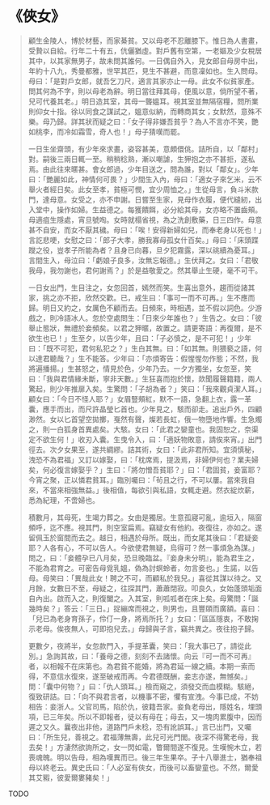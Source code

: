 # 《俠女》

> 顧生金陵人，博於材藝，而家綦貧。又以母老不忍離膝下。惟日為人書畫，受贄以自給。行年二十有五，伉儷猶虛。對戶舊有空第，一老嫗及少女稅居其中，以其家無男子，故未問其誰何。一日偶自外入，見女郎自母房中出，年約十八九，秀曼都雅，世罕其匹，見生不甚避，而意凜如也。生入問母。母曰：「是對戶女郎，就吾乞刀尺，適言其家亦止一母。此女不似貧家產。問其何為不字，則以母老為辭。明日當往拜其母，便風以意，倘所望不著，兒可代養其老。」明日造其室，其母一聾媼耳。視其室並無隔宿糧，問所業則仰女十指。徐以同食之謀試之，媼意似納，而轉商其女；女默然，意殊不樂。母乃歸。詳其狀而疑之曰：「女子得非嫌吾貧乎？為人不言亦不笑，艷如桃李，而冷如霜雪，奇人也！」母子猜嘆而罷。
>
> 一日生坐齋頭，有少年來求畫，姿容甚美，意頗儇佻。詰所自，以「鄰村」對。嗣後三兩日輒一至。稍稍稔熟，漸以嘲謔，生狎抱之亦不甚拒，遂私焉。由此往來暱甚。會女郎過，少年目送之，問為誰，對以「鄰女」。少年曰：「艷麗如此，神情何可畏？」少間生入內，母曰：「適女子來乞米，云不舉火者經日矣。此女至孝，貧極可憫，宜少周恤之。」生從母言，負斗米款門，達母意。女受之，亦不申謝。日嘗至生家，見母作衣履，便代縫紉，出入堂中，操作如婦。生益德之。每獲饋餌，必分給其母，女亦略不置齒頰。母適疽生隱處，宵旦號啕。女時就榻省視，為之洗創敷藥，日三四作。母意甚不自安，而女不厭其穢。母曰：「唉！安得新婦如兒，而奉老身以死也！」言訖悲哽，女慰之曰：「郎子大孝，勝我寡母孤女什百矣。」母曰：「床頭蹀躞之役，豈孝子所能為者？且身已向暮，旦夕犯霧露，深以祧續為憂耳。」言間生入，母泣曰：「虧娘子良多，汝無忘報德。」生伏拜之。女曰：「君敬我母，我勿謝也，君何謝焉？」於是益敬愛之。然其舉止生硬，毫不可干。
>
> 一日女出門，生目注之，女忽回首，嫣然而笑。生喜出意外，趨而從諸其家，挑之亦不拒，欣然交歡。已，戒生曰：「事可一而不可再。」生不應而歸。明日又約之，女厲色不顧而去。日頻來，時相遇，並不假以詞色。少游戲之，則冷語冰人。忽於空處問生：「日來少年誰也？」生告之。女曰：「彼舉止態狀，無禮於妾頻矣。以君之狎暱，故置之。請更寄語：再復爾，是不欲生也已！」生至夕，以告少年，且曰：「子必慎之，是不可犯！」少年曰：「既不可犯，君何私犯之？」生白其無。曰：「如其無。則猥褻之語，何以達君聽哉？」生不能答。少年曰：「亦煩寄告：假惺惺勿作態；不然，我將遍播揚。」生甚怒之，情見於色，少年乃去。一夕方獨坐，女忽至，笑曰：「我與君情緣未斷，寧非天數。」生狂喜而抱於懷，欻聞履聲籍籍，兩人驚起，則少年推扉入矣。生驚問：「子胡為者？」笑曰：「我來觀貞潔人耳。」顧女曰：「今日不怪人耶？」女眉豎頰紅，默不一語，急翻上衣，露一革囊，應手而出，而尺許晶瑩匕首也。少年見之，駭而卻走。追出戶外，四顧渺然。女以匕首望空拋擲，戛然有聲，燦若長虹，俄一物墮地作響。生急燭之，則一白狐身首異處矣。大駭。女曰：「此君之孌童也。我固恕之，奈渠定不欲生何！」收刃入囊。生曳令入，曰：「適妖物敗意，請俟來宵。」出門徑去。次夕女果至，遂共綢繆。詰其術，女曰：「此非君所知。宜須慎秘，洩恐不為君福」又訂以嫁娶，曰：「枕席焉，提汲焉，非婦伊何也？業夫婦矣，何必復言嫁娶乎？」生曰：「將勿憎吾貧耶？」曰：「君固貧，妾富耶？今宵之聚，正以憐君貧耳。」臨別囑曰：「茍且之行，不可以屢。當來我自來，不當來相強無益。」後相值，每欲引與私語，女輒走避。然衣綻炊薪，悉為紀理，不啻婦也。
>
> 積數月，其母死，生竭力葬之。女由是獨居。生意孤寢可亂，逾垣入，隔窗頻呼，迄不應。視其門，則空室扁焉。竊疑女有他約。夜復往，亦如之。遂留佩玉於窗間而去之。越日，相遇於母所。既出，而女尾其後曰：「君疑妾耶？人各有心，不可以告人。今欲使君無疑，烏得可？然一事煩急為謀。」問之，曰：「妾體孕已八月矣，恐旦晚臨盆。『妾身未分明』，能為君生之，不能為君育之。可密告母覓乳媼，偽為討螟蛉者，勿言妾也。」生諾，以告母。母笑曰：「異哉此女！聘之不可，而顧私於我兒。」喜從其謀以待之。又月餘，女數日不至，母疑之，往探其門，蕭蕭閉寂。叩良久，女始蓬頭垢面自內出。啟而入之，則復闔之。入其室，則呱呱者在床上矣。母驚問：「誕幾時矣？」答云：「三日。」捉繃席而視之，則男也，且豐頤而廣額。喜曰：「兒已為老身育孫子，伶仃一身，將焉所托？」女曰：「區區隱衷，不敢掬示老母。俟夜無人，可即抱兒去。」母歸與子言，竊共異之。夜往抱子歸。
>
> 更數夕，夜將半，女忽款門入，手提革囊，笑曰：「我大事已了，請從此別。」急詢其故，曰：「養母之德，刻刻不去諸懷。向云『可一而不可再』者，以相報不在床第也。為君貧不能婚，將為君延一線之續。本期一索而得，不意信水復來，遂至破戒而再。今君德既酬，妾志亦遂，無憾矣。」問：「囊中何物？」曰：「仇人頭耳。」檢而窺之，須發交而血模糊。駭絕，復致研詰。曰：「向不與君言者，以機事不密，懼有宣洩。今事已成，不妨相告：妾浙人。父官司馬，陷於仇，彼籍吾家。妾負老母出，隱姓名，埋頭項，已三年矣。所以不即報者，徒以有母在；母去，又一塊肉累腹中，因而遲之又久。曩夜出非他，道路門戶未稔，恐有訛誤耳。」言已出門，又囑曰：「所生兒，善視之。君福薄無壽，此兒可光門閭。夜深不得驚老母，我去矣！」方淒然欲詢所之，女一閃如電，瞥爾間遂不復見。生嘆惋木立，若喪魂魄。明以告母，相為嘆異而已。後三年生果卒。子十八舉進士，猶奉祖母以終老云。異史氏曰：「人必室有俠女，而後可以畜孌童也。不然，爾愛其艾豭，彼愛爾婁豬矣！」

TODO